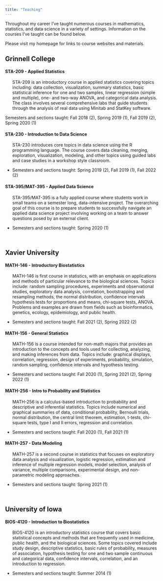 ```yaml
---
title: "Teaching"
---
```


<style>
.nobullet li {
  list-style-type: none;
}
</style>


Throughout my career I've taught numerous courses in mathematics, statistics, and data science in a variety of settings.  Information on the courses I've taught can be found below.  

Please visit my homepage for links to course websites and materials.

## Grinnell College

#### STA-209 - Applied Statistics

<div class="nobullet">
* STA-209 is an introductory course in applied statistics covering topics including: data collection, visualization, summary statistics, basic statistical inference for one and two samples, linear regression (simple and multiple), one- and two-way ANOVA, and categorical data analysis.  The class involves several comprehensive labs that guide students through the analysis of real data using Minitab and StatKey software. 
</div>

Semesters and sections taught: Fall 2018 (2), Spring 2019 (1), Fall 2019 (2), Spring 2020 (1)

#### STA-230 - Introduction to Data Science

<div class="nobullet">
* STA-230 introduces core topics in data science using the R programming language. The course covers data cleaning, merging, exploration, visualization, modeling, and other topics using guided labs and case studies in a workshop style classroom.
</div>

* Semesters and sections taught: Spring 2019 (2), Fall 2019 (1), Fall 2022 (2)

#### STA-395/MAT-395 - Applied Data Science

<div class="nobullet">
* STA-395/MAT-395 is a fully applied course where students work in small teams on a semester long, data-intensive project.  The overarching goal of this course is to prepare students to successfully navigate an applied data science project involving working on a team to answer questions posed by an external client.
</div>

* Semesters and sections taught: Spring 2020 (1)

$~$

## Xavier University

#### MATH-146 - Introductory Biostatistics

<div class="nobullet">
* MATH-146 is first course in statistics, with an emphasis on applications and methods of particular relevance to the biological sciences. Topics include: random sampling procedures, experiments and observational studies, exploratory data analysis, correlation, bootstrapping and resampling methods, the normal distribution, confidence intervals hypothesis tests for proportions and means, chi-square tests, ANOVA. Problems and examples are drawn from fields such as bioinformatics, genetics, ecology, epidemiology, and public health.
</div>

* Semesters and sections taught: Fall 2021 (2), Spring 2022 (2)

#### MATH-156 - General Statistics

<div class="nobullet">
* MATH-156 is a course intended for non-math majors that provides an introduction to the concepts and tools used for collecting, analyzing, and making inferences from data. Topics include: graphical displays, correlation, regression, design of experiments, probability, simulation, random sampling, confidence intervals and hypothesis testing.
</div>

* Semesters and sections taught: Fall 2020 (1), Spring 2021 (2), Spring 2022 (1)

#### MATH-256 - Intro to Probability and Statistics

<div class="nobullet">
* MATH-256 is a calculus-based introduction to probability and descriptive and inferential statistics. Topics include numerical and graphical summaries of data, conditional probability, Bernoulli trials, normal distribution, the central limit theorem, estimation, t-tests, chi-square tests, type I and II errors, regression and correlation.
</div>

* Semesters and sections taught: Fall 2020 (1), Fall 2021 (1)

#### MATH-257 - Data Modeling

<div class="nobullet">
* MATH-257 is a second course in statistics that focuses on exploratory data analysis and visualization, logistic regression, estimation and inference of multiple regression models, model selection, analysis of variance, multiple comparisons, experimental design, and non-parametric modeling approaches.
</div>

* Semesters and sections taught: Spring 2021 (1)

$~$

## University of Iowa

#### BIOS-4120 - Introduction to Biostatistics

<div class="nobullet">
* BIOS-4120 is an introductory statistics course that covers basic statistical concepts and methods that are frequently used in medicine, public health, and the biological sciences.  Some topics covered include study design, descriptive statistics, basic rules of probability, measures of association, hypothesis testing for one and two sample continuous and categorical data, confidence intervals, correlation, and an introduction to regression.
</div>

* Semesters and sections taught: Summer 2014 (1)

